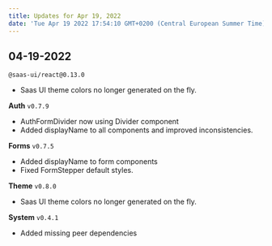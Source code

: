 ```yaml
---
title: Updates for Apr 19, 2022
date: 'Tue Apr 19 2022 17:54:10 GMT+0200 (Central European Summer Time)'
---
```


## 04-19-2022

`@saas-ui/react@0.13.0`

- Saas UI theme colors no longer generated on the fly.

**Auth** `v0.7.9`

- AuthFormDivider now using Divider component
- Added displayName to all components and improved inconsistencies.

**Forms** `v0.7.5`

- Added displayName to form components
- Fixed FormStepper default styles.

**Theme** `v0.8.0`

- Saas UI theme colors no longer generated on the fly.

**System** `v0.4.1`

- Added missing peer dependencies
